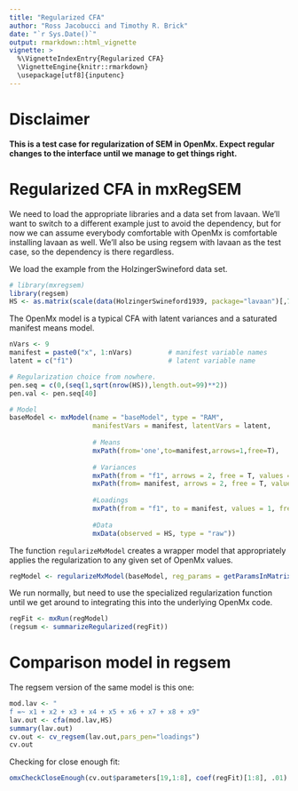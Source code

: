 ```yaml
---
title: "Regularized CFA"
author: "Ross Jacobucci and Timothy R. Brick"
date: "`r Sys.Date()`"
output: rmarkdown::html_vignette
vignette: >
  %\VignetteIndexEntry{Regularized CFA}
  \VignetteEngine{knitr::rmarkdown}
  \usepackage[utf8]{inputenc}
---
```


# Disclaimer
**This is a test case for regularization of SEM in OpenMx.  Expect regular changes to the interface until we manage to get things right.
**

# Regularized CFA in mxRegSEM
We need to load the appropriate libraries and a data set from lavaan. We'll want to switch to a different example just to avoid the dependency, but for now we can assume everybody comfortable with OpenMx is comfortable installing lavaan as well.  We'll also be using regsem with lavaan as the test case, so the dependency is there regardless.

We load the example from the HolzingerSwineford data set. 

```r
# library(mxregsem)
library(regsem)
HS <- as.matrix(scale(data(HolzingerSwineford1939, package="lavaan")[,7:15]))
```

The OpenMx model is a typical CFA with latent variances and a saturated manifest means model.

```r
nVars <- 9
manifest = paste0("x", 1:nVars)         # manifest variable names
latent = c("f1")                        # latent variable name

# Regularization choice from nowhere.
pen.seq = c(0,(seq(1,sqrt(nrow(HS)),length.out=99)**2))
pen.val <- pen.seq[40]

# Model
baseModel <- mxModel(name = "baseModel", type = "RAM", 
                     manifestVars = manifest, latentVars = latent,
                     
                     # Means
                     mxPath(from='one',to=manifest,arrows=1,free=T),
                     
                     # Variances
                     mxPath(from = "f1", arrows = 2, free = T, values = 1, labels="F1_Var"),
                     mxPath(from= manifest, arrows = 2, free = T, values = 1),
                     
                     #Loadings
                     mxPath(from = "f1", to = manifest, values = 1, free = c(FALSE,rep(TRUE,nVars-1))),
                     
                     #Data
                     mxData(observed = HS, type = "raw"))
```


The function `regularizeMxModel` creates a wrapper model that appropriately applies the regularization to any given set of OpenMx values.

```r
regModel <- regularizeMxModel(baseModel, reg_params = getParamsInMatrix(baseModel, "A"), penalty_value = pen.val)
```

We run normally, but need to use the specialized regularization function until we get around to integrating this into the underlying OpenMx code.

```r
regFit <- mxRun(regModel)
(regsum <- summarizeRegularized(regFit))
```


# Comparison model in regsem
The regsem  version of the same model is this one:

```r
mod.lav <- "
f =~ x1 + x2 + x3 + x4 + x5 + x6 + x7 + x8 + x9"
lav.out <- cfa(mod.lav,HS)
summary(lav.out)
cv.out <- cv_regsem(lav.out,pars_pen="loadings")
cv.out
```


Checking for close enough fit:

```r
omxCheckCloseEnough(cv.out$parameters[19,1:8], coef(regFit)[1:8], .01) # basically the same -- penalty on different scales
```
